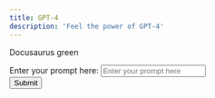 ```yaml
---
title: GPT-4
description: 'Feel the power of GPT-4'
---
```



<Highlight color="#25c2a0">Docusaurus green</Highlight>

<form id="gptForm">
  <label for="prompt">Enter your prompt here:</label>
  <input
    type="text"
    id="prompt"
    name="prompt"
    placeholder="Enter your prompt here"
    class="dark"
  />
  <br />
  <input
    type="button"
    value="Submit"
    class="dark"
    onclick="submitForm()"
  />
</form>
